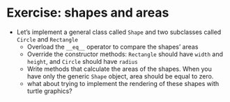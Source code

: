 # Exercise: shapes and areas

- Let's implement a general class called `Shape` and two subclasses called `Circle` and `Rectangle`
  - Overload the `__eq__` operator to compare the shapes' areas
  - Override the constructor methods: `Rectangle` should have `width` and `height`, and `Circle` should have `radius`
  - Write methods that calculate the areas of the shapes. When you have only the generic `Shape` object, area should be equal to zero.
  - what about trying to implement the rendering of these shapes with turtle graphics?
